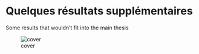 # Quelques résultats supplémentaires  {.unnumbered}

Some results that wouldn't fit into the main thesis

![cover](cover.png)
